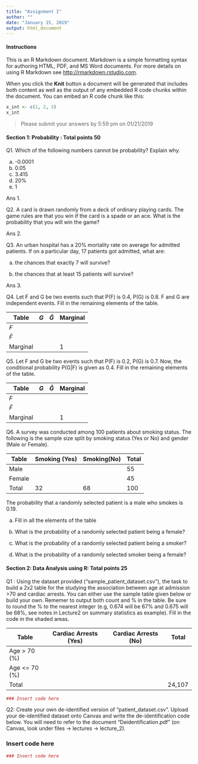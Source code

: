 ```yaml
---
title: "Assignment I"
author: ""
date: "January 15, 2019"
output: html_document
---
```



#### Instructions
This is an R Markdown document. Markdown is a simple formatting syntax for authoring HTML, PDF, and MS Word documents. For more details on using R Markdown see <http://rmarkdown.rstudio.com>.


When you click the **Knit** button a document will be generated that includes both content as well as the output of any embedded R code chunks within the document. You can embed an R code chunk like this:

```r
x_int <- c(1, 2, 3)
x_int
```


> Please submit your answers by 5:59 pm on 01/21/2019

#### Section 1: Probability : Total points 50


Q1. Which of the following numbers cannot be probability? Explain why.     

a) -0.0001
b) 0.05
c) 3.415
d) 20%
e) 1

Ans 1.  

Q2. A card is drawn randomly from a deck of ordinary playing cards. The game rules are that you win if the card is a spade or an ace. What is the probability that you will win the game?

Ans 2. 

Q3. An urban hospital has a 20% mortality rate on average for admitted patients. If on a particular day, 17 patients got admitted, what are:

a) the chances that exactly 7 will survive?

b) the chances that at least 15 patients will survive?    

Ans 3.

Q4. Let F and G be two events such that P(F) is 0.4, P(G) is 0.8. F and G are independent events. Fill in the remaining elements of the table.

Table    | $G$ | $\bar{G}$ | Marginal
---------|-----|-----------|----------
$F$      |     |           | 
$\bar{F}$|     |           |
Marginal |     |           |    1


Q5. Let F and G be two events such that P(F) is 0.2, P(G) is 0.7. Now, the conditional probability P(G|F) is given as 0.4. Fill in the remaining elements of the table.

Table    | $G$ | $\bar{G}$ | Marginal
---------|-----|-----------|----------
$F$      |     |           | 
$\bar{F}$|     |           |
Marginal |     |           |    1


Q6. A survey was conducted among 100 patients about smoking status. The following is the sample size split by smoking status (Yes or No) and gender (Male or Female). 


Table    | Smoking (Yes) | Smoking(No) | Total
---------|---------------|-------------|----------
Male     |               |             | 55
Female   |               |             | 45
Total    |       32      |        68   | 100 


The probability that a randomly selected patient is a male who smokes is 0.19.  

(a) Fill in all the elements of the table


(b) What is the probability of a randomly selected patient being a female?    
 

(c) What is the probability of a randomly selected patient being a smoker?     


(d)  What is the probability of a randomly selected smoker being a female?    


#### Section 2: Data Analysis using R: Total points 25


Q1 : Using the dataset provided ("sample_patient_dataset.csv"), the task to build a 2x2 table for the studying the association between age at admission >70 and cardiac arrests. You can either use the sample table given below or build your own. Rememer to output both count and % in the table. Be sure to round the % to the nearest integer (e.g, 0.674 will be 67% and 0.675 will be 68%, see notes in Lecture2 on summary statistics as example). Fill in the code in the shaded areas.


Table         | Cardiac Arrests (Yes) | Cardiac Arrests (No) | Total
--------------|-----------------------|----------------------|----------
Age > 70 (%)  |                       |                      | 
Age <= 70 (%) |                       |                      | 
Total         |                       |                      | 24,107


```r
### Insert code here


```



Q2: Create your own de-identified version of "patient_dataset.csv". Upload your de-identified dataset onto Canvas and write the de-identification code below. You will need to refer to the document "Deidentification.pdf" (on Canvas, look under files -> lectures -> lecture_2).

### Insert code here
```r
### Insert code here


```
